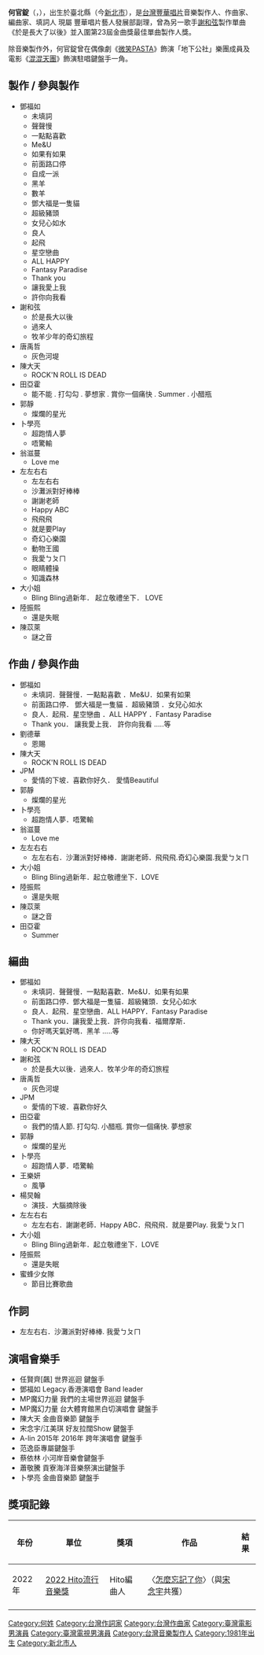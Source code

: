{{BLP unsourced|time=2021-08-10T01:07:06+00:00}}
{{藝人
|姓名 = 何官錠
|類型 = 製作人 
|圖片 =<!--建議使用自由版權圖像-->
|圖片尺寸 =
|圖片簡介 =
|本名 =
|羅馬拼音 =
|英文名 = AL
|暱稱 = AL
|其他藝名 =
|國籍 = {{ROC}}
|民族 =
|籍貫 =
|出生日期 = {{birth date and age|1981|9|12}}
|出生地點 = {{TWN}}[[新北市|臺北縣]]（今新北市）
|逝世日期 =
|逝世地點 =
|職業 = 製作人、作曲家、編曲家、填詞人、前六甲樂團的鍵盤手
|語言 =
|教育程度 =
|宗教信仰 =
|配偶 =
|兒女 =
|父母 =
|音樂類型 = 
|演奏樂器 = 鋼琴、鍵盤、ＭＩＤＩ編曲
|出道地點 =
|出道作 = 
|出道日期 =
|代表作 = 聲聲慢．如果有如果．未填詞．Me&U．前面路口停．恩賜．．等
|活躍年代 =
|唱片公司 = 豐華唱片
|經紀公司 =  
|網站 =
|獎項 =  入圍第23屆金曲獎最佳單曲製作人獎[於是長大以後]
|IMDb =
}}
'''何官錠'''（{{lang-en|AL}}，{{bd|1981年|9月12日}}），出生於臺北縣（今[[新北市|新北市]]），是[[台灣|台灣]][[豐華唱片|豐華唱片]]音樂製作人、作曲家、編曲家、填詞人
現屬 豐華唱片藝人發展部副理，曾為另一歌手[[謝和弦|謝和弦]]製作單曲《於是長大了以後》並入圍第23屆金曲獎最佳單曲製作人獎。

除音樂製作外，何官錠曾在偶像劇《[[微笑PASTA|微笑PASTA]]》飾演「地下公社」樂團成員及電影《[[混混天團|混混天團]]》飾演駐唱鍵盤手一角。

==  製作 / 參與製作  ==
*鄧福如
**未填詞
**聲聲慢
**一點點喜歡
**Me&U
**如果有如果
**前面路口停
**自成一派
**黑羊
**數羊
**鄧大福是一隻貓
**超級豬頭
**女兒心如水
**良人
**起飛
**星空戀曲
**ALL HAPPY
**Fantasy Paradise
**Thank you
**讓我愛上我
**許你向我看
*謝和弦
**於是長大以後
**過來人
**牧羊少年的奇幻旅程
*唐禹哲
**灰色河堤
*陳大天
**ROCK'N ROLL IS DEAD
*田亞霍
**能不能 . 打勾勾 . 夢想家 . 賞你一個痛快 . Summer . 小醋瓶 
*郭靜
**燦爛的星光
*卜學亮
**超跑情人夢
**唔驚輸
*翁滋蔓
**Love me
*左左右右
**左左右右
**沙灘派對好棒棒
**謝謝老師
**Happy ABC
**飛飛飛
**就是要Play 
**奇幻心樂園
**動物王國
**我愛ㄅㄆㄇ
**眼睛體操
**知識森林
*大小姐
**Bling Bling過新年． 起立敬禮坐下．  LOVE 
*陸振熙 
**還是失眠
*陳苡萊
**謎之音

== 作曲 / 參與作曲  ==
*鄧福如
**未填詞．聲聲慢．一點點喜歡 ．Me&U．如果有如果
**前面路口停． 鄧大福是一隻貓 ．超級豬頭 ．女兒心如水
**良人．起飛．星空戀曲 ．ALL HAPPY ．Fantasy Paradise 
**Thank you． 讓我愛上我． 許你向我看 .....等
*劉德華 
**恩賜 
*陳大天 
**ROCK'N ROLL IS DEAD 
*JPM 
**愛情的下坡．喜歡你好久． 愛情Beautiful
*郭靜 
**燦爛的星光 
*卜學亮 
**超跑情人夢．唔驚輸 
*翁滋蔓  
**Love me  
*左左右右
**左左右右．沙灘派對好棒棒．謝謝老師．飛飛飛.奇幻心樂園.我愛ㄅㄆㄇ
*大小姐 
**Bling Bling過新年．起立敬禮坐下．LOVE
*陸振熙  
**還是失眠  
*陳苡萊  
**謎之音  
*田亞霍      
**Summer

== 編曲  ==
*鄧福如   
**未填詞．聲聲慢．一點點喜歡．Me&U．如果有如果
**前面路口停．鄧大福是一隻貓．超級豬頭．女兒心如水
**良人．起飛．星空戀曲．ALL HAPPY．Fantasy Paradise 
**Thank you．讓我愛上我．許你向我看．福爾摩斯． 
**你好嗎天氣好嗎．黑羊 .....等
*陳大天 
**ROCK'N ROLL IS DEAD 
*謝和弦   
**於是長大以後．過來人．牧羊少年的奇幻旅程
*唐禹哲   
**灰色河堤
*JPM 
**愛情的下坡．喜歡你好久
*田亞霍
**我們的情人節. 打勾勾. 小醋瓶. 賞你一個痛快. 夢想家
*郭靜 
**燦爛的星光 
*卜學亮 
**超跑情人夢．唔驚輸 
*王樂妍
**風箏
*楊炅翰
**演技．大腦摘除後
*左左右右 
**左左右右．謝謝老師．Happy ABC．飛飛飛．就是要Play. 我愛ㄅㄆㄇ
*大小姐 
**Bling Bling過新年．起立敬禮坐下．LOVE
*陸振熙  
**還是失眠  
*蜜蜂少女隊
**節目比賽歌曲

==  作詞 ==
*左左右右．沙灘派對好棒棒. 我愛ㄅㄆㄇ

==  演唱會樂手 ==
*任賢齊[飆] 世界巡迴 鍵盤手
*鄧福如 Legacy.香港演唱會 Band leader
*MP魔幻力量 我們的主場世界巡迴 鍵盤手
*MP魔幻力量 台大體育館黑白切演唱會 鍵盤手
*陳大天 金曲音樂節 鍵盤手
*宋念宇/江美琪 好友拉闊Show 鍵盤手
* A-lin 2015年 2016年 跨年演唱會 鍵盤手
*范逸臣專屬鍵盤手 
* 蔡依林 小河岸音樂會鍵盤手
*蕭敬騰 貢寮海洋音樂祭演出鍵盤手
*卜學亮 金曲音樂節 鍵盤手

== 獎項記錄 ==
{| class="wikitable sortable"
|-
! 年份
! 單位
! 獎項
! 作品
! 結果
|-
! 2022年
| [[Hito流行音樂獎|2022 Hito流行音樂獎]]
| Hito編曲人
| 〈[[無視|怎麼忘記了你]]〉（與[[宋念宇|宋念宇]]共獲）
| {{won}}
|-
|}


[[Category:何姓|Category:何姓]]
[[Category:台灣作詞家|Category:台灣作詞家]]
[[Category:台灣作曲家|Category:台灣作曲家]]
[[Category:臺灣電影男演員|Category:臺灣電影男演員]]
[[Category:臺灣電視男演員|Category:臺灣電視男演員]]
[[Category:台灣音樂製作人|Category:台灣音樂製作人]]
[[Category:1981年出生|Category:1981年出生]]
[[Category:新北市人|Category:新北市人]]